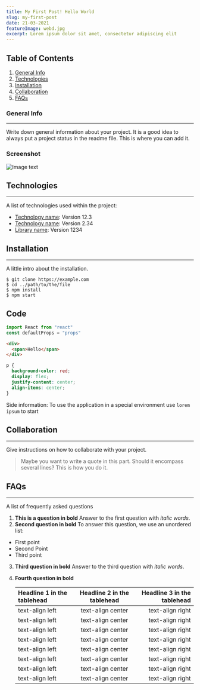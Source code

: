 ```yaml
---
title: My First Post! Hello World
slug: my-first-post
date: 21-03-2021
featureImage: webd.jpg
excerpt: Lorem ipsum dolor sit amet, consectetur adipiscing elit
---
```



## Table of Contents

1. [General Info](#general-info)
2. [Technologies](#technologies)
3. [Installation](#installation)
4. [Collaboration](#collaboration)
5. [FAQs](#faqs)

### General Info

---

Write down general information about your project. It is a good idea to always put a project status in the readme file. This is where you can add it.

### Screenshot

![Image text](./ion_logo.jpg)

## Technologies

---

A list of technologies used within the project:

- [Technology name](https://example.com): Version 12.3
- [Technology name](https://example.com): Version 2.34
- [Library name](https://example.com): Version 1234

## Installation

---

A little intro about the installation.

```git
$ git clone https://example.com
$ cd ../path/to/the/file
$ npm install
$ npm start
```

## Code

```js
import React from "react"
const defaultProps = "props"
```

```html
<div>
  <span>Hello</span>
</div>
```

```css
p {
  background-color: red;
  display: flex;
  justify-content: center;
  align-items: center;
}
```

Side information: To use the application in a special environment use `lorem ipsum` to start

## Collaboration

---

Give instructions on how to collaborate with your project.

> Maybe you want to write a quote in this part.
> Should it encompass several lines?
> This is how you do it.

## FAQs

---

A list of frequently asked questions

1. **This is a question in bold**
   Answer to the first question with _italic words_.
2. **Second question in bold**
   To answer this question, we use an unordered list:

- First point
- Second Point
- Third point

3. **Third question in bold**
   Answer to the third question with _italic words_.
4. **Fourth question in bold**

   | Headline 1 in the tablehead | Headline 2 in the tablehead | Headline 3 in the tablehead |
   | :-------------------------- | :-------------------------: | --------------------------: |
   | text-align left             |      text-align center      |            text-align right |
   | text-align left             |      text-align center      |            text-align right |
   | text-align left             |      text-align center      |            text-align right |
   | text-align left             |      text-align center      |            text-align right |
   | text-align left             |      text-align center      |            text-align right |
   | text-align left             |      text-align center      |            text-align right |
   | text-align left             |      text-align center      |            text-align right |
   | text-align left             |      text-align center      |            text-align right |
